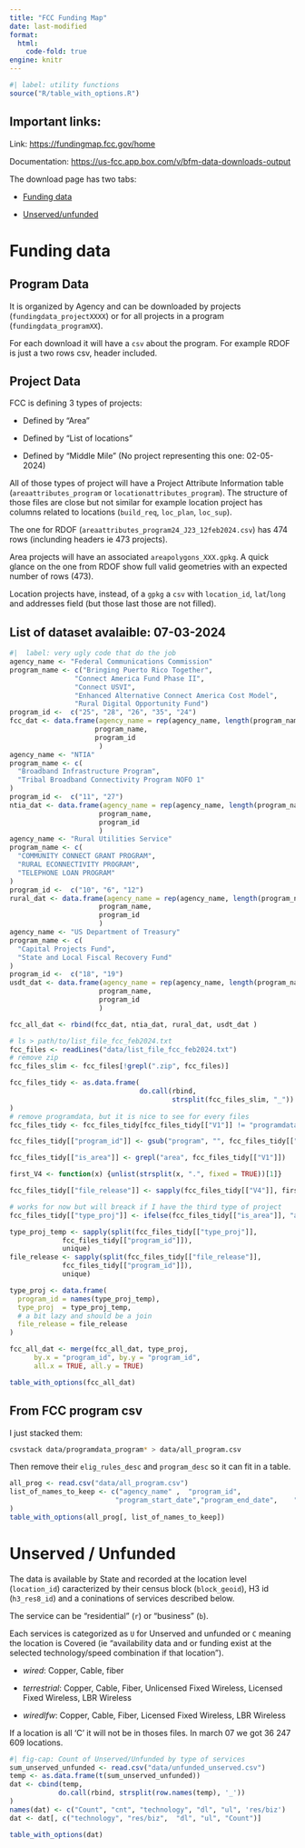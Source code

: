 ```yaml
---
title: "FCC Funding Map"
date: last-modified
format: 
  html:
    code-fold: true
engine: knitr
---
```

```r
#| label: utility functions
source("R/table_with_options.R")
```

## Important links:

Link: [https://fundingmap.fcc.gov/home](https://fundingmap.fcc.gov/home)

Documentation: [https://us-fcc.app.box.com/v/bfm-data-downloads-output](https://us-fcc.app.box.com/v/bfm-data-downloads-output)

The download page has two tabs:

- [Funding data](https://fundingmap.fcc.gov/data-download/funding-data)

- [Unserved/unfunded](https://fundingmap.fcc.gov/data-download/unserved-data)

# Funding data

## Program Data 

It is organized by Agency and can be downloaded by projects (`fundingdata_projectXXXX`) or for all projects in a program  (`fundingdata_programXX`).

For each download it will have a `csv` about the program. For example RDOF is just a two rows csv, header included.

## Project Data

FCC is defining 3 types of projects: 

- Defined by "Area"

- Defined by "List of locations"

- Defined by "Middle Mile" (No project representing this one: 02-05-2024)

All of those types of project will have a Project Attribute Information table (`areaattributes_program` or `locationattributes_program`). The structure of those files are close but not similar for example location project has columns related to locations (`build_req`, `loc_plan`, `loc_sup`). 

The one for RDOF (`areaattributes_program24_J23_12feb2024.csv`) has 474 rows (inclunding headers ie 473 projects). 

Area projects will have an associated `areapolygons_XXX.gpkg`. A quick glance on the one from RDOF show full valid geometries with an expected number of rows (473).

Location projects have, instead, of a `gpkg` a `csv` with `location_id`, `lat`/`long`  and addresses field (but those last those are not filled).

## List of dataset avalaible: 07-03-2024

```r
#|  label: very ugly code that do the job
agency_name <- "Federal Communications Commission"
program_name <- c("Bringing Puerto Rico Together",
                "Connect America Fund Phase II",
                "Connect USVI", 
                "Enhanced Alternative Connect America Cost Model",
                "Rural Digital Opportunity Fund")
program_id <-  c("25", "28", "26", "35", "24")
fcc_dat <- data.frame(agency_name = rep(agency_name, length(program_name)),
                     program_name,
                     program_id 
                      )
agency_name <- "NTIA"
program_name <- c(
  "Broadband Infrastructure Program",
  "Tribal Broadband Connectivity Program NOFO 1"
)
program_id <-  c("11", "27")
ntia_dat <- data.frame(agency_name = rep(agency_name, length(program_name)), 
                      program_name,
                      program_id 
                      )
agency_name <- "Rural Utilities Service"
program_name <- c(
  "COMMUNITY CONNECT GRANT PROGRAM",
  "RURAL ECONNECTIVITY PROGRAM",
  "TELEPHONE LOAN PROGRAM"
)
program_id <-  c("10", "6", "12")
rural_dat <- data.frame(agency_name = rep(agency_name, length(program_name)), 
                      program_name,
                      program_id 
                      )
agency_name <- "US Department of Treasury"
program_name <- c(
  "Capital Projects Fund",
  "State and Local Fiscal Recovery Fund"
)
program_id <-  c("18", "19")
usdt_dat <- data.frame(agency_name = rep(agency_name, length(program_name)), 
                      program_name,
                      program_id 
                      )

fcc_all_dat <- rbind(fcc_dat, ntia_dat, rural_dat, usdt_dat )

# ls > path/to/list_file_fcc_feb2024.txt
fcc_files <- readLines("data/list_file_fcc_feb2024.txt")
# remove zip
fcc_files_slim <- fcc_files[!grepl(".zip", fcc_files)]

fcc_files_tidy <- as.data.frame(
                                do.call(rbind, 
                                        strsplit(fcc_files_slim, "_"))
)
# remove programdata, but it is nice to see for every files 
fcc_files_tidy <- fcc_files_tidy[fcc_files_tidy[["V1"]] != "programdata",]

fcc_files_tidy[["program_id"]] <- gsub("program", "", fcc_files_tidy[["V2"]])

fcc_files_tidy[["is_area"]] <- grepl("area", fcc_files_tidy[["V1"]])

first_V4 <- function(x) {unlist(strsplit(x, ".", fixed = TRUE))[1]}

fcc_files_tidy[["file_release"]] <- sapply(fcc_files_tidy[["V4"]], first_V4)

# works for now but will breack if I have the third type of project
fcc_files_tidy[["type_proj"]] <- ifelse(fcc_files_tidy[["is_area"]], "area", "location")

type_proj_temp <- sapply(split(fcc_files_tidy[["type_proj"]], 
             fcc_files_tidy[["program_id"]]), 
             unique)
file_release <- sapply(split(fcc_files_tidy[["file_release"]], 
             fcc_files_tidy[["program_id"]]), 
             unique) 

type_proj <- data.frame(
  program_id = names(type_proj_temp),
  type_proj  = type_proj_temp, 
  # a bit lazy and should be a join 
  file_release = file_release
)

fcc_all_dat <- merge(fcc_all_dat, type_proj,
      by.x = "program_id", by.y = "program_id", 
      all.x = TRUE, all.y = TRUE)

table_with_options(fcc_all_dat)
```

## From FCC program csv

I just stacked them:

```bash
csvstack data/programdata_program* > data/all_program.csv
```

Then remove their `elig_rules_desc` and `program_desc` so it can fit in a table. 

```r
all_prog <- read.csv("data/all_program.csv")
list_of_names_to_keep <- c("agency_name" ,  "program_id",
                          "program_start_date","program_end_date",    "funding_source",   "funding_type",        "funding_obligated",  "funding_disbursed",   "funding_defaulted",   "min_download_spd",    "min_upload_spd",     "low_latency",      "funding_grant",       "program_cost",       "funding_loan",        "assistance_listings", "program_acronym",     "program_url"  
)
table_with_options(all_prog[, list_of_names_to_keep])
```

# Unserved / Unfunded 

The data is available by State and recorded at the location level (`location_id`) caracterized by their census block (`block_geoid`), H3 id (`h3_res8_id`) and a coninations of services described below. 

The service can be "residential" (`r`) or "business" (`b`).

Each services is categorized as `U` for Unserved and unfunded or `C` meaning the location is Covered (ie "availability data and or funding exist at the selected technology/speed combination if that location"). 

- *wired*: Copper, Cable, fiber

- *terrestrial*: Copper, Cable, Fiber, Unlicensed Fixed Wireless, Licensed Fixed Wireless, LBR Wireless

- *wiredlfw*: Copper, Cable, Fiber, Licensed Fixed Wireless, LBR Wireless

If a location is all 'C' it will not be in thoses files. In march 07 we got 36 247 609 locations.


```r
#| fig-cap: Count of Unserved/Unfunded by type of services    
sum_unserved_unfunded <- read.csv("data/unfunded_unserved.csv")
temp <- as.data.frame(t(sum_unserved_unfunded))
dat <- cbind(temp,
            do.call(rbind, strsplit(row.names(temp), '_'))
)
names(dat) <- c("Count", "cnt", "technology", "dl", "ul", 'res/biz')
dat <- dat[, c("technology", "res/biz",  "dl", "ul", "Count")]

table_with_options(dat)
```

